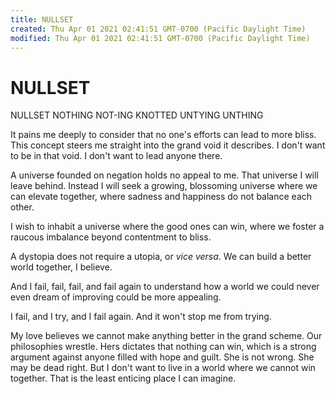 ```yaml
---
title: NULLSET
created: Thu Apr 01 2021 02:41:51 GMT-0700 (Pacific Daylight Time)
modified: Thu Apr 01 2021 02:41:51 GMT-0700 (Pacific Daylight Time)
---
```

# NULLSET

NULLSET
NOTHING
NOT-ING
KNOTTED
UNTYING
UNTHING

It pains me deeply
to consider that no one's efforts
can lead to more bliss.
This concept steers me straight
into the grand void it describes.
I don't want to be in that void.
I don't want to lead anyone there.

A universe founded on negation
holds no appeal to me.
That universe I will leave behind.
Instead I will seek
a growing, blossoming universe
where we can elevate together,
where sadness and happiness
do not balance each other.

I wish to inhabit a universe
where the good ones can win,
where we foster a raucous imbalance
beyond contentment to bliss.

A dystopia does not require a utopia,
or *vice versa*.
We can build a better world together,
I believe.

And I fail, fail, fail, and fail again
to understand how a world
we could never even dream of improving
could be more appealing.

I fail, and I try, and I fail again.
And it won't stop me from trying.

My love believes we cannot make
anything better in the grand scheme.
Our philosophies wrestle.
Hers dictates that nothing can win,
which is a strong argument
against anyone filled with hope and guilt.
She is not wrong.
She may be dead right.
But I don't want to live in a world
where we cannot win together.
That is the least enticing
place I can imagine.


